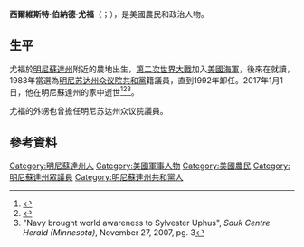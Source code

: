 {{多個問題|
{{Expand|time=2017-02-10T13:02:50+00:00}}
{{请求翻译|time=2017-02-10T13:02:50+00:00}}
}}
{{Infobox Officeholder
|name	          = 西爾維斯特·尤福
|image            = 
|native_name      = Sylvester Uphus
|native_name_lang = en
|caption        = 
|state_house    = 明尼苏达州
|state          = 明尼苏达州
|district       = 第十五A
|term_start     = 1983年1月4日
|term_end       = 1993年1月4日
|predecessor    = [[厄爾·豪格|厄爾·豪格]]<ref>{{Cite web |url=https://www.leg.state.mn.us/legdb/fulldetail?ID=10245 |title=Hauge, Earl  - Legislator Record - Minnesota Legislators Past & Present |access-date=2017-02-27 |archive-date=2017-02-28 |archive-url=https://web.archive.org/web/20170228080758/https://www.leg.state.mn.us/legdb/fulldetail?ID=10245 |dead-url=no }}</ref>
|successor      = [[湯姆·范·恩根|湯姆·范·恩根]]<ref>{{Cite web |url=https://www.leg.state.mn.us/legdb/fulldetail?ID=10683 |title=Van Engen, Tom  - Legislator Record - Minnesota Legislators Past & Present |access-date=2017-02-27 |archive-date=2017-02-27 |archive-url=https://web.archive.org/web/20170227232205/https://www.leg.state.mn.us/legdb/fulldetail?ID=10683 |dead-url=no }}</ref>
|birth_name     = 西爾維斯特·伯納德·尤福<br>Sylvester Bernard Uphus
|birth_date     = {{birth date|1927|12|29}}
|birth_place    = [[美国|美国]][[明尼蘇達州|明尼蘇達州]][[斯特恩斯縣_(明尼蘇達州)|斯特恩斯縣]]{{le|格羅夫鎮區 (明尼蘇達州斯特恩斯縣)|Grove Township, Stearns County, Minnesota|格羅夫鎮區}}
|death_date     = {{death date and age|2017|1|1|1927|12|29|mf=y}}
|death_place    = 美国明尼蘇達州{{le|撒歐克中心縣 (明尼蘇達州)|Sauk Centre, Minnesota|撒歐克中心縣}}
|party          = 獨立[[共和黨_(美國)|共和黨]]
|spouse         = 羅斯·尤福（Rose Uphus）
|children       = 12
|alma_mater     = {{le|聖本尼迪克特學院和聖約翰大學|College of Saint Benedict and Saint John's University}}
|occupation     = 農夫
|signature      = 
|website        = 
}}

'''西爾維斯特·伯納德·尤福'''（{{lang-en|Sylvester Bernard Uphus}}；{{bd|1927年|12月29日|2017年|1月1日|catIdx=Uphus}}），是美國農民和政治人物。

==生平==
尤福於[[明尼蘇達州|明尼蘇達州]]{{le|葛林華德 (明尼蘇達州)|Greenwald, Minnesota|葛林華德}}附近的農地出生，[[第二次世界大戰|第二次世界大戰]]加入[[美國海軍|美國海軍]]，後來在{{le|聖本尼迪克特學院和聖約翰大學|College of Saint Benedict and Saint John's University}}就讀，1983年當選為[[明尼苏达州众议院|明尼苏达州众议院]][[共和黨_(美國)|共和黨]]籍議員，直到1992年卸任。2017年1月1日，他在明尼蘇達州{{le|撒歐克中心縣 (明尼蘇達州)|Sauk Centre, Minnesota|撒歐克中心縣}}的家中逝世<ref>{{Cite web |url=http://www.legacy.com/obituaries/sctimes/obituary.aspx?n=sylvester-uphus&pid=183281558&fhip=22177 |title=Sylvester Uphus-obituary |access-date=2017-02-10 |archive-date=2020-01-23 |archive-url=https://web.archive.org/web/20200123133836/https://www.legacy.com/obituaries/sctimes/obituary.aspx?n=sylvester-uphus&pid=183281558&fhip=22177 |dead-url=no }}</ref><ref>{{Cite web |url=http://www.leg.state.mn.us/legdb/fulldetail.aspx?ID=10677 |title=Minnesota Legislators Past and Present-Sylvester Uphus |access-date=2017-02-10 |archive-date=2015-09-12 |archive-url=https://web.archive.org/web/20150912110840/http://www.leg.state.mn.us/legdb/fulldetail.aspx?ID=10677 |dead-url=no }}</ref><ref>"Navy brought world awareness to Sylvester Uphus", ''Sauk Centre Herald (Minnesota)'', November 27, 2007, pg. 3</ref>。

尤福的外甥{{le|史蒂夫·德勒|Steve Dehler}}也曾擔任明尼苏达州众议院議員。

==參考資料==
{{reflist}}

{{s-start}}
{{s-par|us-mn-hs}}
{{s-bef|before=[[厄爾·豪格|厄爾·豪格]]}}
{{s-ttl|title=明尼苏达州众议院第十五A選區<br>[[明尼苏达州众议院|眾議院議員]]|years=1983年－1993年}}
{{s-aft|after=[[湯姆·范·恩根|湯姆·范·恩根]]}}
{{s-end}}

{{Authority control}}
{{DEFAULTSORT: Uphus, Sylvester}}
[[Category:明尼蘇達州人|Category:明尼蘇達州人]]
[[Category:美國軍事人物|Category:美國軍事人物]]
[[Category:美國農民|Category:美國農民]]
[[Category:明尼蘇達州眾議員|Category:明尼蘇達州眾議員]]
[[Category:明尼蘇達州共和黨人|Category:明尼蘇達州共和黨人]]